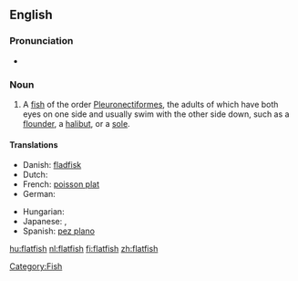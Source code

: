 {{wikipedia}}
==English==

===Pronunciation===
* {{audio|en-us-flatfish.ogg|Audio (US)}}

===Noun===
{{en-noun|flatfish|pl2=flatfishes}}

# A [[fish]] of the order [[Pleuronectiformes]], the adults of which have both eyes on one side and usually swim with the other side down, such as a [[flounder]], a [[halibut]], or a [[sole]].

====Translations====
{{trans-top|fish}}
* Danish: [[fladfisk]] {{n}}
* Dutch: {{t+|nl|platvis|m}}
* French: [[poisson plat]] {{m}}
* German: {{t+|de|Plattfisch|m}}
{{trans-mid}}
* Hungarian: {{t+|hu|lepényhal}}
* Japanese: {{t+|ja|鰈|sc=Jpan}}, {{t-|ja|カレイ|tr=karei|sc=Jpan}}
* Spanish: [[pez plano]] {{m}}
{{trans-bottom}}

[[Category:Fish]]

[[hu:flatfish]]
[[nl:flatfish]]
[[fi:flatfish]]
[[zh:flatfish]]